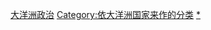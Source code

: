 {{Categories by country|nocat}}

[[Category:大洋洲政治|]]
[[Category:依大洋洲国家来作的分类|Category:依大洋洲国家来作的分类]]
[[Category:各國政治|*]]